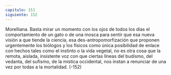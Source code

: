 ```yaml
---
capitulo: 151
siguiente: 152
---
```


Morelliana.
Basta mirar un momento con los ojos de todos los días el comportamiento de
un gato o de una mosca para sentir que esa nueva visión a que tiende la ciencia,
esa des-antropomorfización que proponen urgentemente los biólogos y los
físicos como única posibilidad de enlace con hechos tales como el instinto o la
vida vegetal, no es otra cosa que la remota, aislada, insistente voz con que ciertas
líneas del budismo, del vedanta, del sufismo, de la mística occidental, nos instan
a renunciar de una vez por todas a la mortalidad.
(-152)
